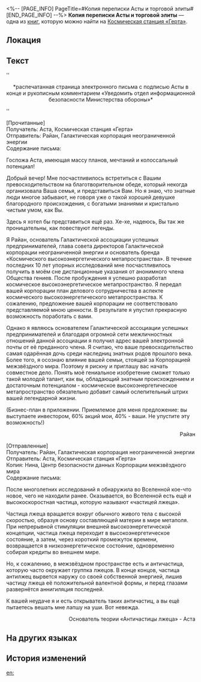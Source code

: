 <%-- [PAGE_INFO]
PageTitle=#Копия переписки Асты и торговой элиты#
[END_PAGE_INFO] --%>
{{Дополнить}}
{{Книга Инфобокс
|id           = 084
|Название     = 
|Изображение  = Записи с КСГ.png
|Мир          = Космическая станция «Герта»
|Томов        = 1
|Автор        = <!--нужно добавить-->
|Описание     = Копия переписки между Астой и торговой элитой, создавшей космическое высокоэнергетическое метапространство.
|Том1         = {{tx}}
|Источник1    = {{tx|Отсутствует источник}}
|Персонажи    = 
|Фракции      = 
}}
'''Копия переписки Асты и торговой элиты''' — одна из [[Книги|книг]], которую можно найти на [[Космическая станция «Герта»]].

==Локация==
{{Отметка карты|<!--название карты-->|<!--id отметки-->}}

==Текст==
''<div align="center">*распечатанная страница электронного письма с подписью Асты в конце и рукописным комментарием «Уведомить отдел информационной безопасности Министерства обороны»*</div>''

[Прочитанные]<br />
Получатель: Аста, Космическая станция «Герта»<br />
Отправитель: Райан, Галактическая корпорация неограниченной энергии<br />
Содержание письма:

Госпожа Аста, имеющая массу планов, мечтаний и колоссальный потенциал!

Добрый вечер! Мне посчастливилось встретиться с Вашим превосходительством на благотворительном обеде, который некогда организовала Ваша семья, и представиться Вам. Но я знаю, что знатные люди многое забывают, не говоря уже о такой хорошей девушке благородного происхождения, с богатыми знаниями и кристально чистым умом, как Вы.

Здесь я хотел бы представиться ещё раз. Хе-хе, надеюсь, Вы так же проницательны, как повествуют легенды.

Я Райан, основатель Галактической ассоциации успешных предпринимателей, глава совета директоров Галактической корпорации неограниченной энергии и основатель бренда «Космического высокоэнергетического метапространства». В течение последних 10 лет упорных исследований мне посчастливилось получить в моём сне дистанционные указания от анонимного члена Общества гениев. После пробуждения я успешно разработал космическое высокоэнергетическое метапространство. Я передал вашей корпорации план делового сотрудничества в аспекте космического высокоэнергетического метапространства. К сожалению, предложение вашей корпорации не соответствовало представляемой мною ценности. В результате я упустил прекрасную возможность поработать с вами.

Однако я являюсь основателем Галактической ассоциации успешных предпринимателей и благодаря огромной сети межличностных отношений данной ассоциации я получил адрес вашей электронной почты от её преданного члена. Я считаю, что ваше превосходительство самая одарённая дочь среди наследниц знатных родов прошлого века. Более того, я осознаю влияние вашей семьи, стоящей за Корпорацией межзвёздного мира. Поэтому я рискну и приглашу вас начать совместное дело. Понять моё гениальное изобретение сможет только такой молодой талант, как вы, обладающий знатным происхождением и достаточным потенциалом - космическое высокоэнергетическое метапространство обязательно добавит самый ослепительный штрих вашей легендарной жизни.

(Бизнес-план в приложении. Приемлемое для меня предложение: вы выступаете инвестором, 60% акций мои, 40% - ваши. Не упустите эту возможность!)<br /><div align="right">Райан</div>

[Отправленные]<br />
Получатель: Райан, Галактическая корпорация неограниченной энергии<br />
Отправитель: Аста, Космическая станция «Герта»<br />
Копия: Нина, Центр безопасности данных Корпорации межзвёздного мира<br />
Содержание письма:

После многолетних исследований я обнаружила во Вселенной кое-что новое, чего не находили ранее. Оказывается, во Вселенной есть ещё и высокоскоростная частица, которую называют «частицей лжеца».

Частица лжеца вращается вокруг обычного живого тела с высокой скоростью, образуя основу составляющей материи в мире метаполя. При непрерывной стимуляции внешней высокоэнергетической концепции, частица лжеца переходит в высокоэнергетическое состояние, а затем, через короткий промежуток времени, возвращается в низкоэнергетическое состояние, одновременно собирая кредиты во внешнем мире.

Но, к сожалению, в межзвёздном пространстве есть и античастица, которую часто окружает группка лжецов. В конце концов, частица антилжец вырвется наружу со своей собственной энергией, лишив частицу лжеца её положительной валентной формы, и перед глазами развернётся аннигиляция последней.

К вашей неудаче я и есть открыватель таких античастиц, а вы ещё пытаетесь вешать мне лапшу на уши. Вот невежда.

<div align="right">Основатель теории «Античастицы лжеца» - Аста</div>

==На других языках==
{{На других языках
|en   = Asta and Business Elite Correspondence Records
|zhs  = 艾丝妲与「商业精英」的往来邮件副本
|zht  = 艾絲妲與「商業菁英」的往來郵件副本
|ja   = アスターと「ビジネスエリート」のやり取りメールの副本
|ko   = 아스타와 「비즈니스 엘리트」가 주고받은 메일 사본
|es   = Copia de la correspondencia entre Asta y la "élite empresarial"
|fr   = Historique de correspondance commerciale d'élite d'Asta
|ru   = Копия переписки Асты и торговой элиты
|th   = สำเนาจดหมายโต้ตอบกันระหว่าง Asta และ "Business Elite"
|vi   = Bản Sao Thư Từ Qua Lại Giữa Asta Và "Doanh Nhân Ưu Tú"
|de   = Kopie der Korrespondenz zwischen Asta und der Geschäftselite
|id   = Catatan Korespondensi Asta dengan "Business Elite"
|pt   = Registros de Correspondência do Comércio de Elite e de Asta
}}

==История изменений==
{{История изменений|3.5}}

[[en:]]